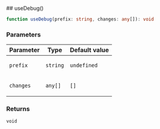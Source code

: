 
[//]: # (Do not edit directly)
[//]: # (Generated by the Cocokits TypeDoc custom theme on Sun Mar 09 2025)



<Meta title='Utils/Use-debug'/>
<MdxPage breadcrumb='Utils' title='Use-debug' tocItems={tocItems} hideThemeSwitcher={true}>
<div>
</div><div id="selection_usedebug">
## useDebug()

```ts
function useDebug(prefix: string, changes: any[]): void
```

### Parameters

<table class="arg-type-table arg-type-table--full-width">
<thead>
<tr>
<th>Parameter</th>
<th>Type</th>
<th>Default value</th>
</tr>
</thead>
<tbody>
<tr>
<td>

`prefix`

</td>
<td>

`string`

</td>
<td>

`undefined`

</td>
</tr>
<tr>
<td>

`changes`

</td>
<td>

`any[]`

</td>
<td>

`[]`

</td>
</tr>
</tbody>
</table>

### Returns

`void`

</div>
</MdxPage>
